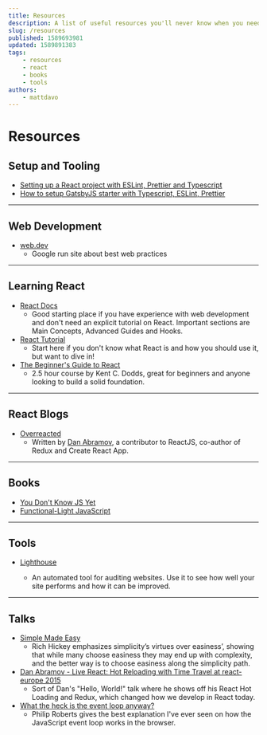 ```yaml
---
title: Resources
description: A list of useful resources you'll never know when you need.
slug: /resources
published: 1589693981
updated: 1589891383
tags:
    - resources
    - react
    - books
    - tools
authors:
    - mattdavo
---
```


# Resources

## Setup and Tooling

-   [Setting up a React project with ESLint, Prettier and Typescript](https://www.robertcooper.me/using-eslint-and-prettier-in-a-typescript-project)
-   [How to setup GatsbyJS starter with Typescript, ESLint, Prettier](https://dev.to/speshov/how-to-setup-gatsbyjs-starter-with-typescript-eslint-prettier-4jh3)

---

## Web Development

-   [web.dev](https://web.dev/)
    -   Google run site about best web practices

---

## Learning React

-   [React Docs](https://reactjs.org/docs/getting-started.html)
    -   Good starting place if you have experience with web development and don't need an explicit tutorial on React. Important sections are Main Concepts, Advanced Guides and Hooks.
-   [React Tutorial](https://reactjs.org/tutorial/tutorial.html)
    -   Start here if you don't know what React is and how you should use it, but want to dive in!
-   [The Beginner's Guide to React](https://egghead.io/courses/the-beginner-s-guide-to-react)
    -   2.5 hour course by Kent C. Dodds, great for beginners and anyone looking to build a solid foundation.

---

## React Blogs

-   [Overreacted](https://overreacted.io/)
    -   Written by [Dan Abramov](https://mobile.twitter.com/dan_abramov), a contributor to ReactJS, co-author of Redux and Create React App.

---

## Books

-   [You Don't Know JS Yet](http://youdontknowjs.com/)
-   [Functional-Light JavaScript](https://github.com/getify/Functional-Light-JS)

---

## Tools

-   [Lighthouse](https://developers.google.com/web/tools/lighthouse/#devtools)

    -   An automated tool for auditing websites. Use it to see how well your site performs and how it can be improved.

---

## Talks

-   [Simple Made Easy](https://www.infoq.com/presentations/Simple-Made-Easy/)
    -   Rich Hickey emphasizes simplicity’s virtues over easiness’, showing that while many choose easiness they may end up with complexity, and the better way is to choose easiness along the simplicity path.
-   [Dan Abramov - Live React: Hot Reloading with Time Travel at react-europe 2015](https://www.youtube.com/watch?v=xsSnOQynTHs)
    -   Sort of Dan's "Hello, World!" talk where he shows off his React Hot Loading and Redux, which changed how we develop in React today.
-   [What the heck is the event loop anyway?](https://www.youtube.com/watch?v=8aGhZQkoFbQ)
    -   Philip Roberts gives the best explanation I've ever seen on how the JavaScript event loop works in the browser.
